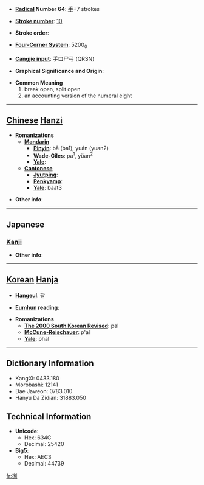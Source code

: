 * '''[[Wiktionary:Chinese radical index| Radical]] Number 64''': [[Wiktionary:Chinese radical index 手|手]]+7 strokes

* '''[[Wiktionary:Chinese total strokes index|Stroke number]]''': [[Wiktionary:Chinese total strokes index 10|10]]

* '''Stroke order''': 

* '''[[Wiktionary:Chinese four corner index|Four-Corner System]]''': 5200<sub>0</sub>

* '''[[Wiktionary:Chinese Cangjie index|Cangjie input]]''': 手口尸弓 (QRSN)

* '''Graphical Significance and Origin''': 

* '''Common Meaning'''
*#break open, split open
*# an accounting version of the numeral eight


----

== [[Chinese]] [[Hanzi]] ==

* '''Romanizations'''
** '''[[Mandarin]]'''
*** '''[[Pinyin]]''': bā (ba1), yuán (yuan2)
*** '''[[Wade-Giles]]''': pa<sup>1</sup>, yüan<sup>2</sup>
*** '''[[Yale]]''': 
** '''[[Cantonese]]'''
*** '''[[Jyutping]]''':
*** '''[[Penkyamp]]''': 
*** '''[[Yale]]''': baat3

* '''Other info''': 

----

==Japanese==
===[[Kanji]]===
{{kanji|on readings=[[はつ]] (hatsu), [[はち]] (hachi), [[べつ]] (betsu)|kun readings=[[さばく]] (sabaku), [[さばける]] (sabakeru), [[さばき]] (sabaki)}}

* '''Other info''':  

----

== [[Korean]] [[Hanja]] ==

* '''[[Hangeul]]''': 팔

* '''[[Eumhun]] reading''': 

* '''Romanizations'''
** '''[[The 2000 South Korean Revised Romanization|The 2000 South Korean Revised]]''': pal
** '''[[McCune-Reischauer]]''': p'al
** '''[[Yale]]''': phal

----

== Dictionary Information ==

* KangXi: 0433.180
* Morobashi: 12141
* Dae Jaweon: 0783.010
* Hanyu Da Zidian: 31883.050

== Technical Information ==

* '''Unicode''':
** Hex: 634C
** Decimal: 25420
* '''Big5''':
** Hex: AEC3
** Decimal: 44739
[[fr:捌]]